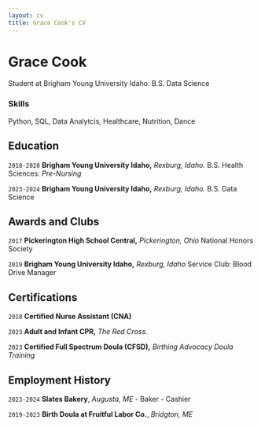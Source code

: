 ```yaml
---
layout: cv
title: Grace Cook's CV
---
```

# Grace Cook
Student at Brigham Young University Idaho: B.S. Data Science

### Skills

Python, SQL, Data Analytcis, Healthcare, Nutrition, Dance


## Education

`2018-2020`
__Brigham Young University Idaho,__ *Rexburg, Idaho.*
B.S. Health Sciences: *Pre-Nursing*

`2023-2024`
__Brigham Young University Idaho,__ *Rexburg, Idaho.*
B.S. Data Science


## Awards and Clubs

`2017`
__Pickerington High School Central,__ *Pickerington, Ohio*
National Honors Society

`2019`
__Brigham Young University Idaho,__ *Rexburg, Idaho*
Service Club: Blood Drive Manager



## Certifications

`2018`
__Certified Nurse Assistant (CNA)__

`2023`
__Adult and Infant CPR,__ *The Red Cross.*

`2023`
__Certified Full Spectrum Doula (CFSD),__ *Birthing Advocacy Doula Training*



## Employment History

`2023-2024`
__Slates Bakery__, *Augusta, ME*
- Baker
- Cashier

`2019-2023`
__Birth Doula at Fruitful Labor Co.__, *Bridgton, ME*


<!-- ### Footer

Last updated: September 2024 -->